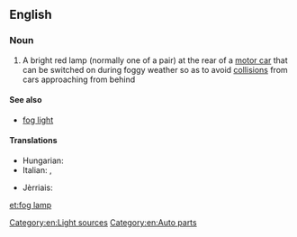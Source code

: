 ==English==

===Noun===
{{en-noun|head=[[fog]] [[lamp]]}}

# {{context|automotive|lang=en}} A bright red lamp (normally one of a pair) at the rear of a [[motor car]] that can be switched on during foggy weather so as to avoid [[collision]]s from cars approaching from behind

====See also====
* [[fog light]]

====Translations====
{{trans-top|a bright red lamp at the rear of a motor car}}
* Hungarian: {{t-|hu|ködlámpa}}
* Italian: {{t-|it|antinebbia|m}}, {{t-|it|fendinebbia|m}}
{{trans-mid}}
* Jèrriais: {{tø|roa-jer|veue d'bliâse|f}}
{{trans-bottom}}

[[Category:en:Light sources]]
[[Category:en:Auto parts]]

[[et:fog lamp]]
